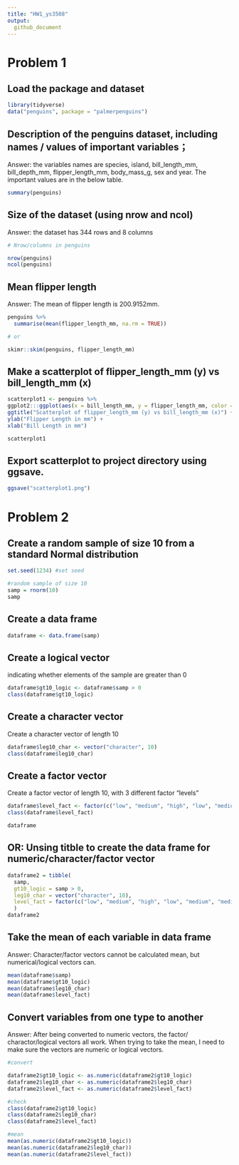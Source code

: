 ```yaml
---
title: "HW1_ys3508"
output: 
  github_document
---
```

# Problem 1
## Load the package and dataset
```r
library(tidyverse) 
data("penguins", package = "palmerpenguins")
```


## Description of the penguins dataset, including names / values of important variables；

Answer: the variables names are species, island, bill_length_mm, bill_depth_mm, flipper_length_mm, body_mass_g, sex and year. The important values are in the below table.

```r
summary(penguins)
```

## Size of the dataset (using nrow and ncol)

Answer: the dataset has 344 rows and 8 columns
```r
# Nrow/columns in penguins

nrow(penguins)
ncol(penguins)
```

## Mean flipper length

Answer: The mean of flipper length is 200.9152mm.
```r
penguins %>%
  summarise(mean(flipper_length_mm, na.rm = TRUE))

# or

skimr::skim(penguins, flipper_length_mm)
```

## Make a scatterplot of flipper_length_mm (y) vs bill_length_mm (x)


```r
scatterplot1 <- penguins %>%
ggplot2:::ggplot(aes(x = bill_length_mm, y = flipper_length_mm, color = species)) + geom_point() +
ggtitle("Scatterplot of flipper_length_mm (y) vs bill_length_mm (x)") +
ylab("Flipper Length in mm") +
xlab("Bill Length in mm")

scatterplot1
```

## Export scatterplot to project directory using ggsave.
```r
ggsave("scatterplot1.png")
```

# Problem 2

## Create a random sample of size 10 from a standard Normal distribution
```r
set.seed(1234) #set seed

#random sample of size 10
samp = rnorm(10)
samp

```

## Create a data frame
```r
dataframe <- data.frame(samp)
```

## Create a logical vector 
indicating whether elements of the sample are greater than 0
```r
dataframe$gt10_logic <- dataframe$samp > 0
class(dataframe$gt10_logic)
```

## Create a character vector 
Create a character vector of length 10
```r
dataframe$leg10_char <- vector("character", 10)
class(dataframe$leg10_char)
```

## Create a factor vector 
Create a factor vector of length 10, with 3 different factor “levels”
```r
dataframe$level_fact <- factor(c("low", "medium", "high", "low", "medium", "medium", "low","low","low","low"), levels = c("low", "medium", "high"))
class(dataframe$level_fact)

dataframe

```



## OR: Unsing titble to create the data frame for numeric/character/factor vector 

```r
dataframe2 = tibble(
  samp,
  gt10_logic = samp > 0,
  leg10_char = vector("character", 10),
  level_fact = factor(c("low", "medium", "high", "low", "medium", "medium", "low","low","low","low"), levels = c("low", "medium", "high"))
  )
dataframe2

```
## Take the mean of each variable in data frame

Answer: Character/factor vectors cannot be calculated mean, but numerical/logical vectors can.
```r
mean(dataframe$samp)
mean(dataframe$gt10_logic)
mean(dataframe$leg10_char)
mean(dataframe$level_fact)

```

## Convert variables from one type to another

Answer: After being converted to numeric vectors, the factor/ charactor/logical vectors  all work. When trying to take the mean, I need to make sure the vectors are numeric or logical vectors.

```r
#convert

dataframe2$gt10_logic <- as.numeric(dataframe2$gt10_logic)
dataframe2$leg10_char <- as.numeric(dataframe2$leg10_char)
dataframe2$level_fact <- as.numeric(dataframe2$level_fact)

#check
class(dataframe2$gt10_logic)
class(dataframe2$leg10_char)
class(dataframe2$level_fact)

#mean
mean(as.numeric(dataframe2$gt10_logic))
mean(as.numeric(dataframe2$leg10_char))
mean(as.numeric(dataframe2$level_fact))

```

